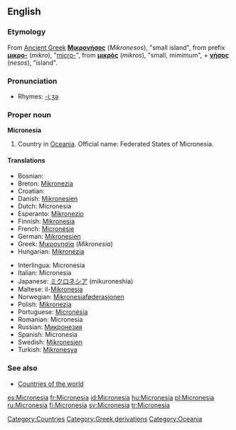 ==English==

===Etymology===
From [[Ancient Greek]] '''[[Μικρονήσος]]''' (''Mikronesos''), "small island", from prefix '''[[μικρο-]]''' (''mikro''), "[[micro-]]", from '''[[μικρός]]''' (''mikros''), "small, mimimum", + '''[[νήσος]]''' (''nesos''), "island".

===Pronunciation===
*Rhymes: [[Rhymes:English:-iːʒə|-iːʒə]]

===Proper noun===
'''Micronesia'''
{{wikipedia}}

# Country in [[Oceania]]. Official name: Federated States of Micronesia.

====Translations====
{{top}}
*Bosnian: {{t|bs|Mikronezija|f}}
*Breton: [[Mikronezia]]
*Croatian: {{t|hr|Mikronezija|f}}
*Danish: [[Mikronesien]]
*Dutch: Micronesia
*Esperanto: [[Mikronezio]]
*Finnish: [[Mikronesia]]
*French: [[Micronésie]]
*German: [[Mikronesien]]
*Greek: [[Μικρονησία]] (''Mikronesia'') {{f}}
*Hungarian: [[Mikronézia]]
{{mid}}
*Interlingua: Micronesia
*Italian: Micronesia
*Japanese: [[ミクロネシア]] (mikuroneshia)
*Maltese: il-[[Mikronesja]]
*Norwegian: [[Mikronesiaføderasjonen]]
*Polish: [[Mikronezja]]
*Portuguese: [[Micronésia]]
*Romanian: Micronesia {{f}}
*Russian: [[Микронезия]]
*Spanish: Micronesia
*Swedish: [[Mikronesien]]
*Turkish: [[Mikronesya]]
{{bottom}}

===See also===
* [[Countries of the world]]

[[Category:Countries]]
[[Category:Greek derivations]]
[[Category:Oceania]]

[[es:Micronesia]]
[[fr:Micronesia]]
[[id:Micronesia]]
[[hu:Micronesia]]
[[pl:Micronesia]]
[[ru:Micronesia]]
[[fi:Micronesia]]
[[sv:Micronesia]]
[[tr:Micronesia]]